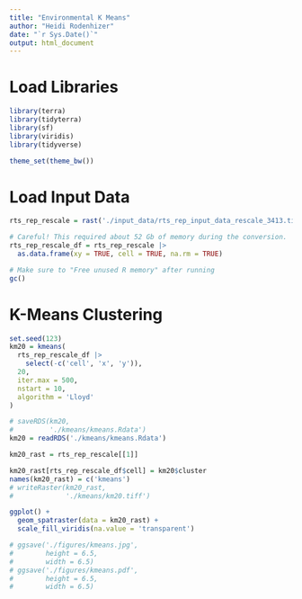 ```yaml
---
title: "Environmental K Means"
author: "Heidi Rodenhizer"
date: "`r Sys.Date()`"
output: html_document
---
```


# Load Libraries

```r
library(terra)
library(tidyterra)
library(sf)
library(viridis)
library(tidyverse)
```

```r
theme_set(theme_bw())
```

# Load Input Data

```r
rts_rep_rescale = rast('./input_data/rts_rep_input_data_rescale_3413.tif')
```

```r
# Careful! This required about 52 Gb of memory during the conversion.
rts_rep_rescale_df = rts_rep_rescale |>
  as.data.frame(xy = TRUE, cell = TRUE, na.rm = TRUE)

# Make sure to "Free unused R memory" after running
gc()
```

# K-Means Clustering

```r
set.seed(123)
km20 = kmeans(
  rts_rep_rescale_df |>
    select(-c('cell', 'x', 'y')),
  20,
  iter.max = 500,
  nstart = 10,
  algorithm = 'Lloyd'
)
```

```r
# saveRDS(km20,
#         './kmeans/kmeans.Rdata')
km20 = readRDS('./kmeans/kmeans.Rdata')
```

```r
km20_rast = rts_rep_rescale[[1]]

km20_rast[rts_rep_rescale_df$cell] = km20$cluster
names(km20_rast) = c('kmeans')
# writeRaster(km20_rast,
#             './kmeans/km20.tiff')
```

```r
ggplot() +
  geom_spatraster(data = km20_rast) +
  scale_fill_viridis(na.value = 'transparent')

# ggsave('./figures/kmeans.jpg',
#        height = 6.5,
#        width = 6.5)
# ggsave('./figures/kmeans.pdf',
#        height = 6.5,
#        width = 6.5)
```

